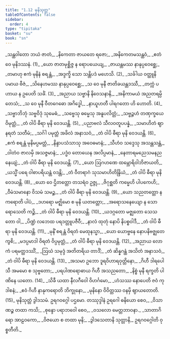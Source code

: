 ```yaml
---
title: "1.12 မုနိသုတ္တ"
tableOfContents: false
sidebar:
  order: 4
type: "tipitaka"
basket: "su"
book: "sn"
---
```



<DynamicBreadcrumb />

<Division number="209" book="sn">

<Paragraph number="240" type="verses" book="sn">
_သန္ထဝါတော ဘယံ ဇာတံ,_  
_နိကေတာ ဇာယတေ ရဇော;_  
_အနိကေတမသန္ထဝံ,_  
_ဧတံ ဝေ မုနိဒဿနံ. (1)_  

</Paragraph>

</Division>
<Division number="210" book="sn">

<Paragraph number="241" type="verses" book="sn">
_ယော ဇာတမုစ္ဆိဇ္ဇ န ရောပယေယျ,_  
_ဇာယန္တမဿ နာနုပ္ပဝေစ္ဆေ;_  
_တမာဟု ဧကံ မုနိနံ စရန္တံ,_  
_အဒ္ဒက္ခိ သော သန္တိပဒံ မဟေသိ. (2)_  

</Paragraph>

</Division>
<Division number="211" book="sn">

<Paragraph number="242" type="verses" book="sn">
_သင်္ခါယ ဝတ္ထူနိ ပမာယ ဗီဇံ,_  
_သိနေဟမဿ နာနုပ္ပဝေစ္ဆေ;_  
_သ ဝေ မုနီ ဇာတိခယန္တဒဿီ,_  
_တက္ကံ ပဟာယ န ဥပေတိ သင်္ခံ. (3)_  

</Paragraph>

</Division>
<Division number="212" book="sn">

<Paragraph number="243" type="verses" book="sn">
_အညာယ သဗ္ဗာနိ နိဝေသနာနိ,_  
_အနိကာမယံ အညတရမ္ပိ တေသံ;_  
_သ ဝေ မုနီ ဝီတဂေဓော အဂိဒ္ဓေါ,_  
_နာယူဟတီ ပါရဂတော ဟိ ဟောတိ. (4)_  

</Paragraph>

</Division>
<Division number="213" book="sn">

<Paragraph number="244" type="verses" book="sn">
_သဗ္ဗာဘိဘုံ သဗ္ဗဝိဒုံ သုမေဓံ,_  
_သဗ္ဗေသု ဓမ္မေသု အနူပလိတ္တံ;_  
_သဗ္ဗဉ္ဇဟံ တဏှက္ခယေ ဝိမုတ္တံ,_  
_တံ ဝါပိ ဓီရာ မုနိ ဝေဒယန္တိ. (5)_  

</Paragraph>

</Division>
<Division number="214" book="sn">

<Paragraph number="245" type="verses" book="sn">
_ပညာဗလံ သီလဝတူပပန္နံ,_  
_သမာဟိတံ ဈာနရတံ သတီမံ;_  
_သင်္ဂါ ပမုတ္တံ အခိလံ အနာသဝံ,_  
_တံ ဝါပိ ဓီရာ မုနိ ဝေဒယန္တိ. (6)_  

</Paragraph>

</Division>
<Division number="215" book="sn">

<Paragraph number="246" type="verses" book="sn">
_ဧကံ စရန္တံ မုနိမပ္ပမတ္တံ,_  
_နိန္ဒာပသံသာသု အဝေဓမာနံ;_  
_သီဟံဝ သဒ္ဒေသု အသန္တသန္တံ,_  
_ဝါတံဝ ဇာလမှိ အသဇ္ဇမာနံ;_  
_ပဒ္မံဝ တောယေန အလိပ္ပမာနံ,_  
_နေတာရမညေသမနညနေယျံ;_  
_တံ ဝါပိ ဓီရာ မုနိ ဝေဒယန္တိ. (7)_  

</Paragraph>

</Division>
<Division number="216" book="sn">

<Paragraph number="247" type="verses" book="sn">
_ယော ဩဂဟဏေ ထမ္ဘောရိဝါဘိဇာယတိ,_  
_ယသ္မိံ ပရေ ဝါစာပရိယန္တံ ဝဒန္တိ;_  
_တံ ဝီတရာဂံ သုသမာဟိတိန္ဒြိယံ,_  
_တံ ဝါပိ ဓီရာ မုနိ ဝေဒယန္တိ. (8)_  

</Paragraph>

</Division>
<Division number="217" book="sn">

<Paragraph number="248" type="verses" book="sn">
_ယော ဝေ ဌိတတ္တော တသရံဝ ဥဇ္ဇု,_  
_ဇိဂုစ္ဆတိ ကမ္မေဟိ ပါပကေဟိ;_  
_ဝီမံသမာနော ဝိသမံ သမဉ္စ,_  
_တံ ဝါပိ ဓီရာ မုနိ ဝေဒယန္တိ. (9)_  

</Paragraph>

</Division>
<Division number="218" book="sn">

<Paragraph number="249" type="verses" book="sn">
_ယော သညတတ္တော န ကရောတိ ပါပံ,_  
_ဒဟရော မဇ္ဈိမော စ မုနိ ယတတ္တော;_  
_အရောသနေယျော န သော ရောသေတိ ကဉ္စိ,_  
_တံ ဝါပိ ဓီရာ မုနိ ဝေဒယန္တိ. (10)_  

</Paragraph>

</Division>
<Division number="219" book="sn">

<Paragraph number="250" type="verses" book="sn">
_ယဒဂ္ဂတော မဇ္ဈတော သေသတော ဝါ,_  
_ပိဏ္ဍံ လဘေထ ပရဒတ္တူပဇီဝီ;_  
_နာလံ ထုတုံ နောပိ နိပစ္စဝါဒီ,_  
_တံ ဝါပိ ဓီရာ မုနိ ဝေဒယန္တိ. (11)_  

</Paragraph>

</Division>
<Division number="220" book="sn">

<Paragraph number="251" type="verses" book="sn">
_မုနိံ စရန္တံ ဝိရတံ မေထုနသ္မာ,_  
_ယော ယောဗ္ဗနေ နောပနိဗဇ္ဈတေ ကွစိ;_  
_မဒပ္ပမာဒါ ဝိရတံ ဝိပ္ပမုတ္တံ,_  
_တံ ဝါပိ ဓီရာ မုနိ ဝေဒယန္တိ. (12)_  

</Paragraph>

</Division>
<Division number="221" book="sn">

<Paragraph number="252" type="verses" book="sn">
_အညာယ လောကံ ပရမတ္ထဒဿိံ,_  
_ဩဃံ သမုဒ္ဒံ အတိတရိယ တာဒိံ;_  
_တံ ဆိန္နဂန္ထံ အသိတံ အနာသဝံ,_  
_တံ ဝါပိ ဓီရာ မုနိ ဝေဒယန္တိ. (13)_  

</Paragraph>

</Division>
<Division number="222" book="sn">

<Paragraph number="253" type="verses" book="sn">
_အသမာ ဥဘော ဒူရဝိဟာရဝုတ္တိနော,_  
_ဂိဟီ ဒါရပေါသီ အမမော စ သုဗ္ဗတော;_  
_ပရပါဏရောဓာယ ဂိဟီ အသညတော,_  
_နိစ္စံ မုနီ ရက္ခတိ ပါဏိနေ ယတော. (14)_  

</Paragraph>

</Division>
<Division number="223" book="sn">

<Paragraph number="254" type="verses" book="sn">
_သိခီ ယထာ နီလဂီဝေါ ဝိဟင်္ဂမော,_  
_ဟံသဿ နောပေတိ ဇဝံ ကုဒါစနံ;_  
_ဧဝံ ဂိဟီ နာနုကရောတိ ဘိက္ခုနော,_  
_မုနိနော ဝိဝိတ္တဿ ဝနမှိ ဈာယတောတိ. (15)_  


</Paragraph>
</Division>

<Paragraph number="255" type="center" book="sn">
မုနိသုတ္တံ ဒွါဒသမံ.



</Paragraph>

<Paragraph number="256" type="center" book="sn">
ဥရဂဝဂ္ဂေါ ပဌမော.



</Paragraph>

<Paragraph number="257" type="center" book="sn">
တဿုဒ္ဒါနံ


</Paragraph>

<Paragraph number="258" type="verses" book="sn">
ဥရဂေါ ဓနိယော စေဝ,_  
_ဝိသာဏဉ္စ တထာ ကသိ;_  
_စုန္ဒော ပရာဘဝေါ စေဝ,_  
_ဝသလော မေတ္တဘာဝနာ._  

</Paragraph>

<Paragraph number="259" type="verses" book="sn">
_သာတာဂိရော အာဠဝကော,_  
_ဝိဇယော စ တထာ မုနိ;_  
_ဒွါဒသေတာနိ သုတ္တာနိ,_  
ဥရဂဝဂ္ဂေါတိ ဝုစ္စတီတိ._
</Paragraph>